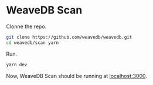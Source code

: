 # WeaveDB Scan

Clonne the repo.

```bash
git clone https://github.com/weavedb/weavedb.git
cd weavedb/scan yarn
```

Run.

```bash
yarn dev
```

Now, WeaveDB Scan should be running at [localhost:3000](http://localhost:3000).